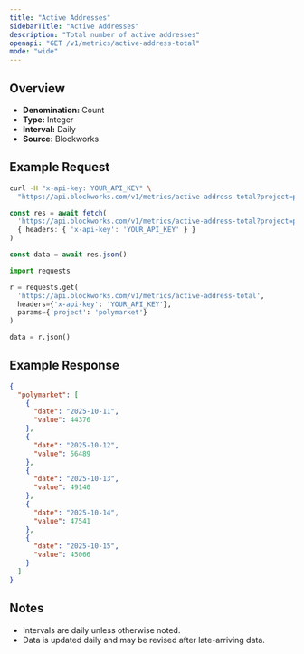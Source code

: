 ```yaml
---
title: "Active Addresses"
sidebarTitle: "Active Addresses"
description: "Total number of active addresses"
openapi: "GET /v1/metrics/active-address-total"
mode: "wide"
---
```


## Overview

- **Denomination:** Count
- **Type:** Integer
- **Interval:** Daily
- **Source:** Blockworks

## Example Request

<CodeGroup>

```bash cURL
curl -H "x-api-key: YOUR_API_KEY" \
  "https://api.blockworks.com/v1/metrics/active-address-total?project=polymarket"
```

```typescript TypeScript
const res = await fetch(
  'https://api.blockworks.com/v1/metrics/active-address-total?project=polymarket',
  { headers: { 'x-api-key': 'YOUR_API_KEY' } }
)

const data = await res.json()
```

```python Python
import requests

r = requests.get(
  'https://api.blockworks.com/v1/metrics/active-address-total',
  headers={'x-api-key': 'YOUR_API_KEY'},
  params={'project': 'polymarket'}
)

data = r.json()
```

</CodeGroup>

## Example Response

```json
{
  "polymarket": [
    {
      "date": "2025-10-11",
      "value": 44376
    },
    {
      "date": "2025-10-12",
      "value": 56489
    },
    {
      "date": "2025-10-13",
      "value": 49140
    },
    {
      "date": "2025-10-14",
      "value": 47541
    },
    {
      "date": "2025-10-15",
      "value": 45066
    }
  ]
}
```

## Notes
- Intervals are daily unless otherwise noted.
- Data is updated daily and may be revised after late-arriving data.